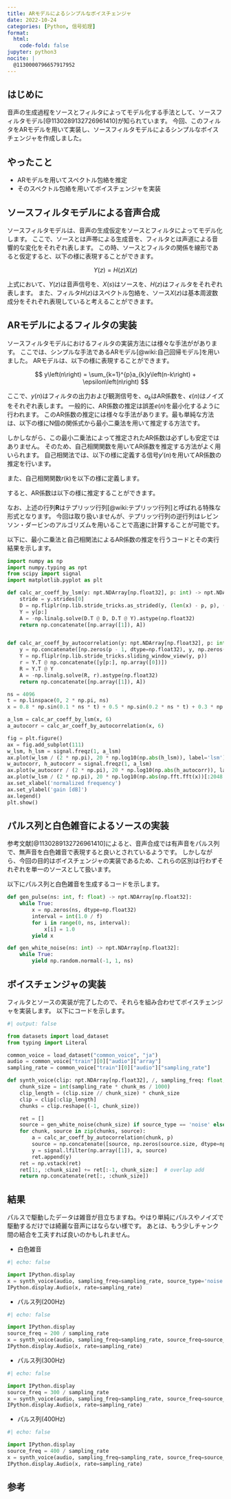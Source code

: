 ```yaml
---
title: ARモデルによるシンプルなボイスチェンジャ
date: 2022-10-24
categories: [Python, 信号処理]
format:
  html:
    code-fold: false
jupyter: python3
nocite: |
  @1130000796657917952
---
```


## はじめに
音声の生成過程をソースとフィルタによってモデル化する手法として、ソースフィルタモデル[@1130289132726961410]が知られています。
今回、このフィルタをARモデルを用いて実装し、ソースフィルタモデルによるシンプルなボイスチェンジャを作成しました。

## やったこと
* ARモデルを用いてスペクトル包絡を推定
* そのスペクトル包絡を用いてボイスチェンジャを実装

## ソースフィルタモデルによる音声合成
ソースフィルタモデルは、音声の生成仮定をソースとフィルタによってモデル化します。
ここで、ソースとは声帯による生成音を、フィルタとは声道による音響的な変化をそれぞれ表します。
この時、ソースとフィルタの関係を線形であると仮定すると、以下の様に表現することができます。

$$
Y\left(z\right) = H\left(z\right)X\left(z\right)
$$

上式において、$Y\left(z\right)$は音声信号を、$X\left(s\right)$はソースを、$H\left(z\right)$はフィルタをそれぞれ表します。
また、フィルタ$H\left(z\right)$はスペクトル包絡を、ソース$X\left(z\right)$は基本周波数成分をそれぞれ表現していると考えることができます。

## ARモデルによるフィルタの実装
ソースフィルタモデルにおけるフィルタの実装方法には様々な手法ががあります。
ここでは、シンプルな手法であるARモデル[@wiki:自己回帰モデル]を用いました。
ARモデルは、以下の様に表現することができます。

$$
y\left(n\right) = \sum_{k=1}^{p}a_{k}y\left(n-k\right) + \epsilon\left(n\right)
$$

ここで、$y\left(n\right)$はフィルタの出力および観測信号を、$a_{k}$はAR係数を、$\epsilon\left(n\right)$はノイズをそれぞれ表します。
一般的に、AR係数の推定は誤差$e\left(n\right)$を最小化するように行われます。
このAR係数の推定には様々な手法があります。最も単純な方法は、以下の様にN個の関係式から最小二乗法を用いて推定する方法です。

\begin{align}
\mathbf{y}&= 
\begin{pmatrix}
y\left(p\right) \\
y\left(p + 1\right) \\
\vdots \\
y\left(N - 1\right) \\
\end{pmatrix} \\
 &= \begin{pmatrix}
y\left(p - 1\right) &  \cdots & y\left(0\right) \\
\vdots & \ddots & \vdots \\
y\left(N - 2\right) &  \cdots & y\left(N - 1 - p\right) \\
\end{pmatrix}
\begin{pmatrix}
a_{1} \\
\vdots \\
a_{p} \\
\end{pmatrix}\\
&= \mathbf{D} \mathbf{a} \\
\mathbf{a} &= \left(\mathbf{D}^{T}\mathbf{D}\right)^{-1}\mathbf{D}^{T}\mathbf{y}
\end{align}

しかしながら、この最小二乗法によって推定されたAR係数は必ずしも安定ではありません。
そのため、自己相関関数を用いてAR係数を推定する方法がよく用いられます。
自己相関法では、以下の様に定義する信号$y'\left(n\right)$を用いてAR係数の推定を行います。

\begin{align}
y'\left(n\right) = \left\{
\begin{array}{ll}
y\left(n\right) & \mathrm{if}\ n = 0, \dots , N - 1 \\
0 & \mathrm{others}
\end{array}
\right.
\end{align}

また、自己相関関数$r\left(k\right)$を以下の様に定義します。

\begin{align}
r\left(k\right) &= \sum_{n=-\infty}^{\infty}y'\left(n\right)y'\left(n + k\right)
\end{align}

すると、AR係数は以下の様に推定することができます。

\begin{align}
\mathbf{r}&= 
\begin{pmatrix}
r\left(1\right) \\
r\left(2\right) \\
\vdots \\
r\left(p\right) \\
\end{pmatrix} \\
 &= \begin{pmatrix}
r\left(0\right) & r\left(1\right) & \cdots & y\left(p - 1\right) \\
r\left(1\right) & r\left(0\right) & \cdots & y\left(p - 2\right) \\
\vdots & \vdots & \ddots & \vdots \\
y\left(p - 1\right) & r\left(p - 2\right) & \cdots & y\left(0\right) \\
\end{pmatrix}
\begin{pmatrix}
a_{1} \\
\vdots \\
a_{p} \\
\end{pmatrix}\\
&= \mathbf{R} \mathbf{a} \\
\mathbf{a} &= \mathbf{R}^{-1}\mathbf{r}
\end{align}

なお、上述の行列$\mathbf{R}$はテプリッツ行列[@wiki:テプリッツ行列]と呼ばれる特殊な形式となります。
今回は取り扱いませんが、テプリッツ行列の逆行列はレビンソン・ダービンのアルゴリズムを用いることで高速に計算することが可能です。

以下に、最小二乗法と自己相関法によるAR係数の推定を行うコードとその実行結果を示します。

```python
import numpy as np
import numpy.typing as npt
from scipy import signal
import matplotlib.pyplot as plt

def calc_ar_coeff_by_lsm(y: npt.NDArray[np.float32], p: int) -> npt.NDArray[np.float32]:
    stride = y.strides[0]
    D = np.fliplr(np.lib.stride_tricks.as_strided(y, (len(x) - p, p), (stride, stride)))
    Y = y[p:]
    A = -np.linalg.solve(D.T @ D, D.T @ Y).astype(np.float32)
    return np.concatenate([np.array([1]), A])


def calc_ar_coeff_by_autocorrelation(y: npt.NDArray[np.float32], p: int) -> npt.NDArray[np.float32]:
    y = np.concatenate([np.zeros(p - 1, dtype=np.float32), y, np.zeros(p - 1, dtype=np.float32)])
    Y = np.fliplr(np.lib.stride_tricks.sliding_window_view(y, p))
    r = Y.T @ np.concatenate([y[p:], np.array([0])])
    R = Y.T @ Y
    A = -np.linalg.solve(R, r).astype(np.float32)
    return np.concatenate([np.array([1]), A])

ns = 4096
t = np.linspace(0, 2 * np.pi, ns)
x = 0.8 * np.sin(0.1 * ns * t) + 0.5 * np.sin(0.2 * ns * t) + 0.3 * np.sin(0.4 * ns * t)

a_lsm = calc_ar_coeff_by_lsm(x, 6)
a_autocorr = calc_ar_coeff_by_autocorrelation(x, 6)

fig = plt.figure()
ax = fig.add_subplot(111)
w_lsm, h_lsm = signal.freqz(1, a_lsm)
ax.plot(w_lsm / (2 * np.pi), 20 * np.log10(np.abs(h_lsm)), label='lsm')
w_autocorr, h_autocorr = signal.freqz(1, a_lsm)
ax.plot(w_autocorr / (2 * np.pi), 20 * np.log10(np.abs(h_autocorr)), label='autocorr')
ax.plot(w_lsm / (2 * np.pi), 20 * np.log10(np.abs(np.fft.fft(x))[:2048:4]), label='fft')
ax.set_xlabel('normalized frequency')
ax.set_ylabel('gain [dB]')
ax.legend()
plt.show()
```

## パルス列と白色雑音によるソースの実装
参考文献[@1130289132726961410]によると、音声合成では有声音をパルス列で、無声音を白色雑音で表現すると良いとされているようです。
しかしながら、今回の目的はボイスチェンジャの実装であるため、これらの区別は行わずそれぞれを単一のソースとして扱います。

以下にパルス列と白色雑音を生成するコードを示します。
    
```python
def gen_pulse(ns: int, f: float) -> npt.NDArray[np.float32]:
    while True:
        x = np.zeros(ns, dtype=np.float32)
        interval = int(1.0 / f)
        for i in range(0, ns, interval):
            x[i] = 1.0
        yield x

def gen_white_noise(ns: int) -> npt.NDArray[np.float32]:
    while True:
        yield np.random.normal(-1, 1, ns)
```

## ボイスチェンジャの実装
フィルタとソースの実装が完了したので、それらを組み合わせてボイスチェンジャを実装します。
以下にコードを示します。

```python
#| output: false

from datasets import load_dataset
from typing import Literal

common_voice = load_dataset("common_voice", "ja")
audio = common_voice["train"][0]["audio"]["array"]
sampling_rate = common_voice["train"][0]["audio"]["sampling_rate"]

def synth_voice(clip: npt.NDArray[np.float32], /, sampling_freq: float, source_freq: float = 0.00001, chunk_ms: float = 6, p: int = 64, source_type: Literal['pluse', 'noise'] = 'pluse') -> npt.NDArray[np.float32]:
    chunk_size = int(sampling_rate * chunk_ms / 1000)
    clip_length = (clip.size // chunk_size) * chunk_size
    clip = clip[:clip_length]
    chunks = clip.reshape((-1, chunk_size))

    ret = []
    source = gen_white_noise(chunk_size) if source_type == 'noise' else gen_pulse(chunk_size, source_freq)
    for chunk, source in zip(chunks, source):
        a = calc_ar_coeff_by_autocorrelation(chunk, p)
        source = np.concatenate([source, np.zeros(source.size, dtype=np.float32)])
        y = signal.lfilter(np.array([1]), a, source)
        ret.append(y)
    ret = np.vstack(ret)
    ret[1:, :chunk_size] += ret[:-1, chunk_size:]  # overlap add
    return np.concatenate(ret[:, :chunk_size])
```
## 結果
パルスで駆動したデータは雑音が目立ちますね。やはり単純にパルスやノイズで駆動するだけでは綺麗な音声にはならない様です。
あとは、もう少しチャンク間の結合を工夫すれば良いのかもしれません。

* 白色雑音
```python
#| echo: false

import IPython.display
x = synth_voice(audio, sampling_freq=sampling_rate, source_type='noise')
IPython.display.Audio(x, rate=sampling_rate)
```
* パルス列($200\mathrm{Hz}$)
```python
#| echo: false

import IPython.display
source_freq = 200 / sampling_rate
x = synth_voice(audio, sampling_freq=sampling_rate, source_freq=source_freq, source_type='pluse')
IPython.display.Audio(x, rate=sampling_rate)
```
* パルス列($300\mathrm{Hz}$)
```python
#| echo: false

import IPython.display
source_freq = 300 / sampling_rate
x = synth_voice(audio, sampling_freq=sampling_rate, source_freq=source_freq, source_type='pluse')
IPython.display.Audio(x, rate=sampling_rate)
```
* パルス列($400\mathrm{Hz}$)
```python
#| echo: false

import IPython.display
source_freq = 400 / sampling_rate
x = synth_voice(audio, sampling_freq=sampling_rate, source_freq=source_freq, source_type='pluse')
IPython.display.Audio(x, rate=sampling_rate)
```

## 参考 
::: {#refs}
:::